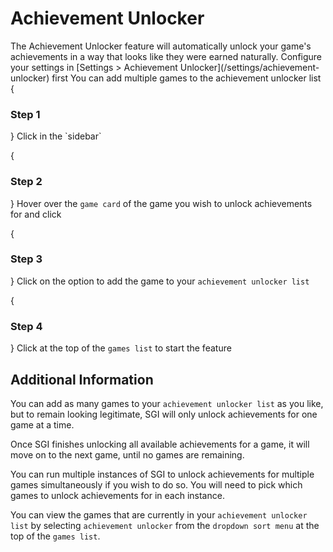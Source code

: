 
# Achievement Unlocker

<References>
The Achievement Unlocker feature will automatically unlock your game's achievements in a way that looks like they were earned naturally.

<Callout type='info'>
    Configure your settings in [Settings > Achievement Unlocker](/settings/achievement-unlocker) first
</Callout>

<Callout type='info'>
    You can add multiple games to the achievement unlocker list
</Callout>

<Steps>
{<h3>Step 1</h3>}
Click <Icon type='game' /> in the `sidebar`

{<h3>Step 2</h3>}
Hover over the `game card` of the game you wish to unlock achievements for and click <Icon type='dots' />

{<h3>Step 3</h3>}
Click on the <MockButton type='context-add' content='add to achievement unlocker' /> option to add the game to your `achievement unlocker list`

{<h3>Step 4</h3>}
Click <MockButton type='achievement-unlocker' /> at the top of the `games list` to start the feature
</Steps>

## Additional Information

You can add as many games to your `achievement unlocker list` as you like, but to remain looking legitimate, SGI will only unlock achievements for one game at a time.

Once SGI finishes unlocking all available achievements for a game, it will move on to the next game, until no games are remaining.

You can run multiple instances of SGI to unlock achievements for multiple games simultaneously if you wish to do so. You will need to pick which games to unlock achievements for in each instance.

You can view the games that are currently in your `achievement unlocker list` by selecting `achievement unlocker` from the `dropdown sort menu` at the top of the `games list`.
</References>